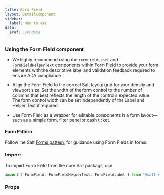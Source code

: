 ```yaml
---
title: Form Field
layout: DetailComponent
sidebar:
  label: How to use
data:
  $ref: ./#/data
---
```


### Using the Form Field component

- We highly recommend using the `FormFieldLabel` and `FormFieldHelperText` components within Form Field to provide your form elements with the descriptive label and validation feedback required to ensure ADA compliance.

- Align the Form Field to the correct Salt layout grid for your density and viewport size. Set the width of the form control to the number of columns that best reflects the length of the control’s expected value. The form control width can be set independently of the Label and Helper Text if required.

- Use Form Field as a wrapper for editable components in a form layout—such as a simple form, filter panel or cash ticket.

#### Form Pattern

Follow the Salt [Forms pattern](/salt/patterns/forms), for guidance using Form Fields in forms.

### Import

To import Form Field from the core Salt package, use:

```js
import { FormField, FormFieldHelperText, FormFieldLabel } from "@salt-ds/core";
```

### Props

<PropsTable componentName="FormField" />

<PropsTable componentName="FormFieldLabel" />

<PropsTable componentName="FormFieldHelperText" />
